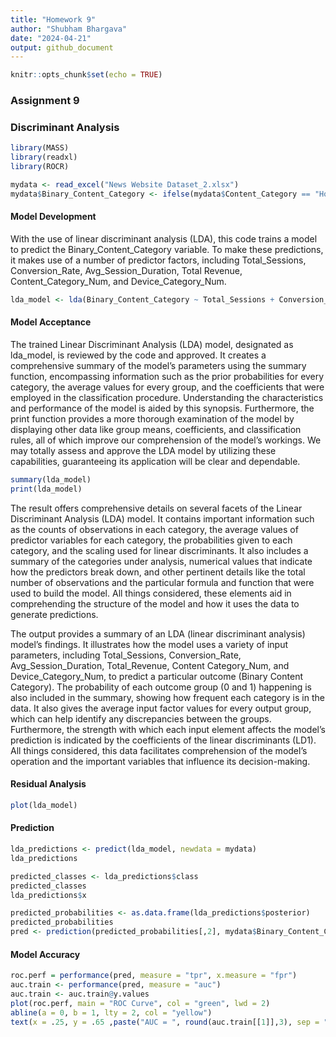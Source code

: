 ---
title: "Homework 9"
author: "Shubham Bhargava"
date: "2024-04-21"
output: github_document
---

```{r setup, include=FALSE}
knitr::opts_chunk$set(echo = TRUE)
```

### Assignment 9
### Discriminant Analysis

```{r}
library(MASS)
library(readxl)
library(ROCR)

mydata <- read_excel("News Website Dataset_2.xlsx")
mydata$Binary_Content_Category <- ifelse(mydata$Content_Category == "Homepage", 1, 0)

```

#### Model Development
<p>With the use of linear discriminant analysis (LDA), this code trains a model to predict the Binary_Content_Category variable. To make these predictions, it makes use of a number of predictor factors, including Total_Sessions, Conversion_Rate, Avg_Session_Duration, Total Revenue, Content_Category_Num, and Device_Category_Num.</p>

```{r}
lda_model <- lda(Binary_Content_Category ~ Total_Sessions + Conversion_Rate + Avg_Session_Duration + Total_revenue + Content_Category_Num + Device_Category_Num , data = mydata)

```

#### Model Acceptance

<p>The trained Linear Discriminant Analysis (LDA) model, designated as lda_model, is reviewed by the code and approved. It creates a comprehensive summary of the model's parameters using the summary function, encompassing information such as the prior probabilities for every category, the average values for every group, and the coefficients that were employed in the classification procedure. Understanding the characteristics and performance of the model is aided by this synopsis. Furthermore, the print function provides a more thorough examination of the model by displaying other data like group means, coefficients, and classification rules, all of which improve our comprehension of the model's workings. We may totally assess and approve the LDA model by utilizing these capabilities, guaranteeing its application will be clear and dependable.</p>

```{r}
summary(lda_model)
print(lda_model)
```

<p>The result offers comprehensive details on several facets of the Linear Discriminant Analysis (LDA) model. It contains important information such as the counts of observations in each category, the average values of predictor variables for each category, the probabilities given to each category, and the scaling used for linear discriminants. It also includes a summary of the categories under analysis, numerical values that indicate how the predictors break down, and other pertinent details like the total number of observations and the particular formula and function that were used to build the model. All things considered, these elements aid in comprehending the structure of the model and how it uses the data to generate predictions.</p>

<p>The output provides a summary of an LDA (linear discriminant analysis) model's findings. It illustrates how the model uses a variety of input parameters, including Total_Sessions, Conversion_Rate, Avg_Session_Duration, Total_Revenue, Content Category_Num, and Device_Category_Num, to predict a particular outcome (Binary Content Category). The probability of each outcome group (0 and 1) happening is also included in the summary, showing how frequent each category is in the data. It also gives the average input factor values for every output group, which can help identify any discrepancies between the groups. Furthermore, the strength with which each input element affects the model's prediction is indicated by the coefficients of the linear discriminants (LD1). All things considered, this data facilitates comprehension of the model's operation and the important variables that influence its decision-making.</p>

#### Residual Analysis
```{r}
plot(lda_model)
```

#### Prediction
```{r}
lda_predictions <- predict(lda_model, newdata = mydata)
lda_predictions

predicted_classes <- lda_predictions$class
predicted_classes
lda_predictions$x

predicted_probabilities <- as.data.frame(lda_predictions$posterior)
predicted_probabilities
pred <- prediction(predicted_probabilities[,2], mydata$Binary_Content_Category)
```

#### Model Accuracy
```{r}
roc.perf = performance(pred, measure = "tpr", x.measure = "fpr")
auc.train <- performance(pred, measure = "auc")
auc.train <- auc.train@y.values
plot(roc.perf, main = "ROC Curve", col = "green", lwd = 2)
abline(a = 0, b = 1, lty = 2, col = "yellow")
text(x = .25, y = .65 ,paste("AUC = ", round(auc.train[[1]],3), sep = ""))

```